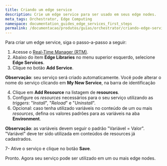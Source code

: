 ```yaml
---
title: Criando um edge service
description: Crie um edge service para ser usado em seus edge nodes.
meta_tags: Orchestrator, Edge Computing
namespace: documentation_guides_edge_services_first_steps
permalink: /documentacao/produtos/guias/orchestrator/criando-edge-service/
---
```


Para criar um edge service, siga o passo-a-passo a seguir:

1. Acesse o [Real-Time Manager (RTM)](https://manager.azion.com/).
2. Abaixo do item **Edge Libraries** no menu superior esquerdo, selecione **Edge Services**.
3. Clique no botão **Add Service**.

**Observação**: seu serviço será criado automaticamente. Você pode alterar o nome do serviço clicando em **My New Service**, na barra de identificação

4. Clique em **Add Resource** na listagem de **resources**.
5. Configure os *resources* necessários para o seu serviço utilizando as *triggers*: "*Install*", "*Reload*" e "*Uninstall*".
6. Opcional: caso tenha utilizado variáveis no conteúdo de um ou mais *resources*, defina os valores padrões para as variáveis na aba **Environment**. 

**Observação**: as variáveis devem seguir o padrão "Variável = Valor". "Variável" deve ter sido utilizada em conteúdos de resources já cadastrados.

7- Ative o serviço e clique no botão **Save**.

Pronto. Agora seu serviço pode ser utilizado em um ou mais edge nodes.
